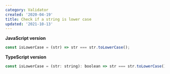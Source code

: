 ```yaml
---
category: Validator
created: '2020-04-19'
title: Check if a string is lower case
updated: '2021-10-13'
---
```


**JavaScript version**

```js
const isLowerCase = (str) => str === str.toLowerCase();
```

**TypeScript version**

```js
const isLowerCase = (str: string): boolean => str === str.toLowerCase();
```
